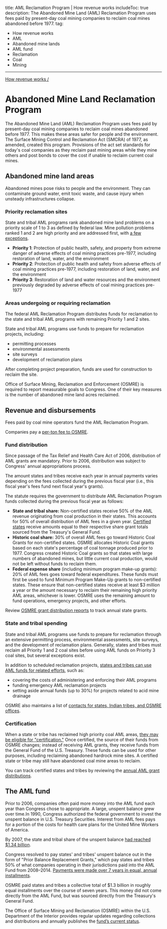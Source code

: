 title: AML Reclamation Program | How revenue works
includeToc: true
description: The Abandoned Mine Land (AML) Reclamation Program uses fees paid by present-day coal mining companies to reclaim coal mines abandoned before 1977.
tag:
- How revenue works
- AML
- Abandoned mine lands
- AML fund
- Reclamation
- Coal
- Mining
---

[How revenue works /](/how-revenue-works/)

# Abandoned Mine Land Reclamation Program

The Abandoned Mine Land (AML) Reclamation Program uses fees paid by present-day coal mining companies to <GlossaryTerm>reclaim</GlossaryTerm> coal mines abandoned before 1977. This makes these areas safer for people and the environment. The Surface Mining Control and Reclamation Act (SMCRA) of 1977, as amended, created this program. Provisions of the act set standards for today's coal companies as they reclaim past mining areas while they mine others and post bonds to cover the cost if unable to reclaim current coal mines.

## Abandoned mine land areas

Abandoned mines pose risks to people and the environment. They can contaminate ground water, emit toxic waste, and cause injury when unsteady infrastructures collapse.

### Priority reclamation sites

State and tribal AML programs rank abandoned mine land problems on a priority scale of 1 to 3 as defined by federal law. Mine pollution problems ranked 1 and 2 are high priority and are addressed first, with [a few exceptions](https://www.law.cornell.edu/uscode/text/30/1233).

- **Priority 1**: Protection of public health, safety, and property from extreme danger of adverse effects of coal mining practices pre-1977, including restoration of land, water, and the environment
- **Priority 2**: Protection of public health and safety from adverse effects of coal mining practices pre-1977, including restoration of land, water, and the environment
- **Priority 3**: Restoration of land and water resources and the environment previously degraded by adverse effects of coal mining practices pre-1977


### Areas undergoing or requiring reclamation

The federal AML Reclamation Program distributes funds for reclamation to the state and tribal AML programs with remaining Priority 1 and 2 sites.

State and tribal AML programs use funds to prepare for reclamation projects, including:

- permitting processes
- environmental assessments
- site surveys
- development of reclamation plans

After completing project preparation, funds are used for construction to reclaim the site.

Office of Surface Mining, Reclamation and Enforcement (OSMRE) is required to report measurable goals to Congress. One of their key measures is the number of abandoned mine land acres reclaimed.

## Revenue and disbursements

Fees paid by coal mine operators fund the AML Reclamation Program.

Companies pay a [per-ton fee to OSMRE](https://www.gpo.gov/fdsys/granule/USCODE-2011-title30/USCODE-2011-title30-chap25-subchapIV-sec1232).

### Fund distribution

Since passage of the Tax Relief and Health Care Act of 2006, distribution of AML grants are mandatory. Prior to 2006, distribution was subject to Congress' annual <GlossaryTerm>appropriation</GlossaryTerm>s process.

The amount states and tribes receive each year in annual payments varies depending on the fees collected during the previous fiscal year (i.e., this fiscal year's fees fund next fiscal year's grants).

The statute requires the government to distribute AML Reclamation Program funds collected during the previous fiscal year as follows:

- **State and tribal share:** Non-certified states receive 50% of the AML revenue originating from coal production in their states. This accounts for 50% of overall distribution of AML fees in a given year. [Certified states](#Certification) receive amounts equal to their respective share grant totals sourced from the Treasury's General Fund.
- **Historic coal share:** 30% of overall AML fees go toward Historic Coal Grants for non-certified states. OSMRE allocates Historic Coal grants based on each state's percentage of coal tonnage produced prior to 1977. Congress created Historic Coal grants so that states with large numbers of abandoned mines, but little current coal production, would not be left without funds to reclaim them.
- **Federal expense share** (including minimum program make-up grants): 20% of AML fees goes toward federal expenditures. These funds must first be used to fund Minimum Program Make-Up grants to non-certified states. These ensure that non-certified states receive at least $3 million a year or the amount necessary to reclaim their remaining high priority AML areas, whichever is lower. OSMRE uses the remaining amount to fund operations, emergency projects, and other efforts.

Review [OSMRE grant distribution reports](http://www.osmre.gov/resources/grants.shtm) to track annual state grants.

### State and tribal spending

State and tribal AML programs use funds to prepare for reclamation through an extensive permitting process, environmental assessments, site surveys, and the development of reclamation plans. Generally, states and tribes must reclaim all Priority 1 and 2 coal sites before using AML funds on Priority 3 coal sites, but several exceptions exist.

In addition to scheduled reclamation projects, [states and tribes can use AML funds for related efforts](https://www.gpo.gov/fdsys/pkg/USCODE-2010-title30/pdf/USCODE-2010-title30-chap25-subchapIV-sec1231.pdf), such as:

- covering the costs of administering and enforcing their AML programs
- funding emergency AML reclamation projects
- setting aside annual funds (up to 30%) for projects related to acid mine drainage

OSMRE also maintains a list of [contacts for states, Indian tribes, and OSMRE offices](http://www.osmre.gov/contacts/map.shtm).

### Certification

When a state or tribe has reclaimed high priority coal AML areas, [they may be eligible for "certification."](https://www.law.cornell.edu/uscode/text/30/1240) Once certified, the source of their funds from OSMRE changes; instead of receiving AML grants, they receive funds from the General Fund of the U.S. Treasury. These funds can be used for other purposes, including reclaiming abandoned hardrock mine sites. A certified state or tribe may still have abandoned coal mine areas to reclaim.

You can track certified states and tribes by reviewing the [annual AML grant distributions](https://www.osmre.gov/resources/grants.shtm).

## The AML fund

Prior to 2006, companies often paid more money into the AML fund each year than Congress chose to appropriate. A large, unspent balance grew over time.In 1990, Congress authorized the federal government to invest the unspent balance in U.S. Treasury Securities. Interest from AML fees pays for a portion of the costs for health care plans for the United Mine Workers of America.

By 2007, the state and tribal share of the unspent balance [had reached $1.34 billion](http://www.osmre.gov/resources/grants/docs/FY08GrantDist.pdf).

Congress resolved to pay states' and tribes' unspent balance out in the form of "Prior Balance Replacement Grants," which pay states and tribes 50% of what companies operating in their jurisdictions paid into the AML Fund from 2008–2014. [Payments were made over 7 years in equal, annual installments](http://www.osmre.gov/resources/grants/docs/FY16GrantDist.pdf).

OSMRE paid states and tribes a collective total of $1.3 billion in roughly equal installments over the course of seven years. This money did not come directly from the AML Fund, but was sourced directly from the Treasury's General Fund.

The Office of Surface Mining and Reclamation (OSMRE) within the U.S. Department of the Interior provides regular updates regarding collections and distributions and annually publishes the [fund’s current status](https://www.osmre.gov/programs/aml.shtm).
